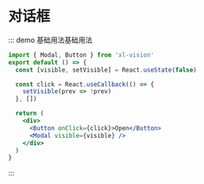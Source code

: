 # 对话框

::: demo 基础用法基础用法

```jsx
import { Modal, Button } from 'xl-vision'
export default () => {
  const [visible, setVisible] = React.useState(false)

  const click = React.useCallback(() => {
    setVisible(prev => !prev)
  }, [])

  return (
    <div>
      <Button onClick={click}>Open</Button>
      <Modal visible={visible} />
    </div>
  )
}
```

:::
